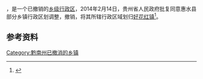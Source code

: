 '''{{PAGENAMEBASE}}'''，是{{PRC admin/fullname|52/27/31}}一个已撤销的[[乡级行政区|乡级行政区]]，2014年2月14日，贵州省人民政府批复同意惠水县部分乡镇行政区划调整，撤销{{PAGENAMEBASE}}，将其所辖行政区域划归[[好花红镇|好花红镇]]<ref>{{Cite web |url=http://www.gzgov.gov.cn/zyzxyll/zcfg/zfwj/qfh/201508/t20150814_5838.html |title=省人民政府关于同意惠水县部分乡镇行政区划调整的批复（黔府函〔2014〕30号） |accessdate=2017-09-01 |archive-date=2017-08-31 |archive-url=https://web.archive.org/web/20170831223449/http://www.gzgov.gov.cn/zyzxyll/zcfg/zfwj/qfh/201508/t20150814_5838.html |dead-url=no }}</ref>。

== 参考资料 ==

{{reflist}}

{{行政区划小作品}}

[[Category:黔南州已撤消的乡镇|Category:黔南州已撤消的乡镇]]